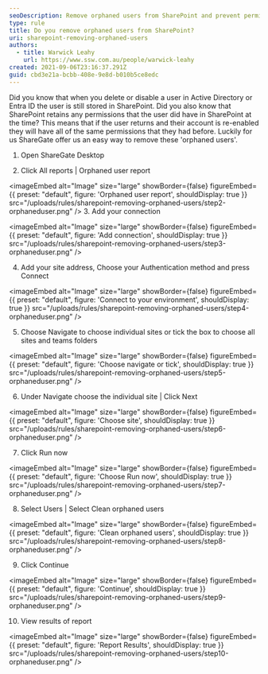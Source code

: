 ```yaml
---
seoDescription: Remove orphaned users from SharePoint and prevent permissions issues with ShareGate's easy-to-use solution.
type: rule
title: Do you remove orphaned users from SharePoint?
uri: sharepoint-removing-orphaned-users
authors:
  - title: Warwick Leahy
    url: https://www.ssw.com.au/people/warwick-leahy
created: 2021-09-06T23:16:37.291Z
guid: cbd3e21a-bcbb-408e-9e8d-b010b5ce8edc
---
```


Did you know that when you delete or disable a user in Active Directory or Entra ID the user is still stored in SharePoint. Did you also know that SharePoint retains any permissions that the user did have in SharePoint at the time? This means that if the user returns and their account is re-enabled they will have all of the same permissions that they had before. Luckily for us ShareGate offer us an easy way to remove these 'orphaned users'.
1. Open ShareGate Desktop

2. Click All reports | Orphaned user report
   
<imageEmbed
  alt="Image"
  size="large"
  showBorder={false}
  figureEmbed={{
    preset: "default",
    figure: 'Orphaned user report',
    shouldDisplay: true
  }}
  src="/uploads/rules/sharepoint-removing-orphaned-users/step2-orphaneduser.png"
/>
3. Add your connection
   
<imageEmbed
  alt="Image"
  size="large"
  showBorder={false}
  figureEmbed={{
    preset: "default",
    figure: 'Add connection',
    shouldDisplay: true
  }}
  src="/uploads/rules/sharepoint-removing-orphaned-users/step3-orphaneduser.png"
/>

4. Add your site address, Choose your Authentication method and press Connect
   
<imageEmbed
  alt="Image"
  size="large"
  showBorder={false}
  figureEmbed={{
    preset: "default",
    figure: 'Connect to your environment',
    shouldDisplay: true
  }}
  src="/uploads/rules/sharepoint-removing-orphaned-users/step4-orphaneduser.png"
/>

5. Choose Navigate to choose individual sites or tick the box to choose all sites and teams folders
   
<imageEmbed
  alt="Image"
  size="large"
  showBorder={false}
  figureEmbed={{
    preset: "default",
    figure: 'Choose navigate or tick',
    shouldDisplay: true
  }}
  src="/uploads/rules/sharepoint-removing-orphaned-users/step5-orphaneduser.png"
/>

6. Under Navigate choose the individual site | Click Next
   
<imageEmbed
  alt="Image"
  size="large"
  showBorder={false}
  figureEmbed={{
    preset: "default",
    figure: 'Choose site',
    shouldDisplay: true
  }}
  src="/uploads/rules/sharepoint-removing-orphaned-users/step6-orphaneduser.png"
/>

7. Click Run now
   
<imageEmbed
  alt="Image"
  size="large"
  showBorder={false}
  figureEmbed={{
    preset: "default",
    figure: 'Choose Run now',
    shouldDisplay: true
  }}
  src="/uploads/rules/sharepoint-removing-orphaned-users/step7-orphaneduser.png"
/>

8. Select Users | Select Clean orphaned users
   
<imageEmbed
  alt="Image"
  size="large"
  showBorder={false}
  figureEmbed={{
    preset: "default",
    figure: 'Clean orphaned users',
    shouldDisplay: true
  }}
  src="/uploads/rules/sharepoint-removing-orphaned-users/step8-orphaneduser.png"
/>

9. Click Continue
   
<imageEmbed
  alt="Image"
  size="large"
  showBorder={false}
  figureEmbed={{
    preset: "default",
    figure: 'Continue',
    shouldDisplay: true
  }}
  src="/uploads/rules/sharepoint-removing-orphaned-users/step9-orphaneduser.png"
/>

10. View results of report
    
<imageEmbed
  alt="Image"
  size="large"
  showBorder={false}
  figureEmbed={{
    preset: "default",
    figure: 'Report Results',
    shouldDisplay: true
  }}
  src="/uploads/rules/sharepoint-removing-orphaned-users/step10-orphaneduser.png"
/>